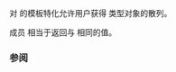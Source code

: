 {{cpp/title | hash{{small|&lt;std::type_index&gt;}}}}
{{cpp/types/type_index/navbar}}
{{ddcl | header=typeindex | since=c++11 | 1=
template&lt;&gt; struct hash&lt;type_index&gt;;
}}

{{lc|std::hash}} 对 {{lc|std::type_index}} 的模板特化允许用户获得 {{lc|std::type_index}} 类型对象的散列。

成员 {{c|operator()}} 相当于返回与 {{lc|hash_code()}} 相同的值。

===参阅===
{{dsc begin}}
{{dsc inc | cpp/types/type_index/dsc hash_code}}
{{dsc end}}

{{langlinks|de|en|es|fr|it|ja|pt|ru}}